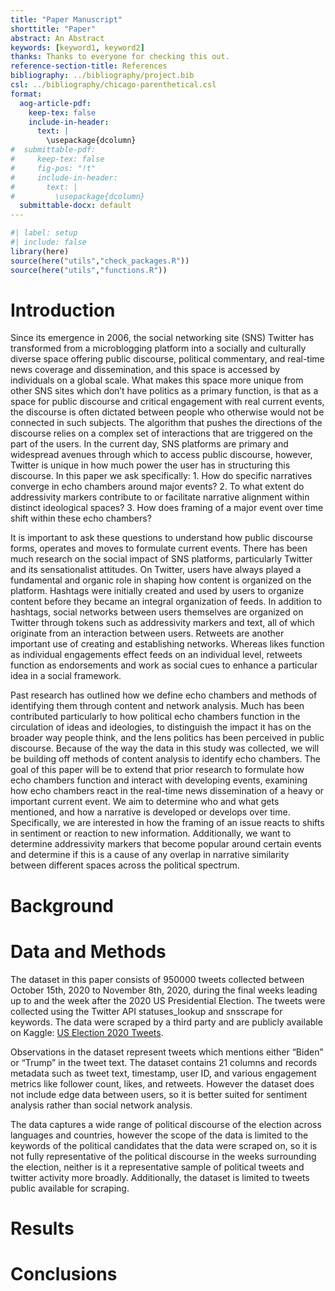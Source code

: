 ```yaml
---
title: "Paper Manuscript"
shorttitle: "Paper"
abstract: An Abstract
keywords: [keyword1, keyword2]
thanks: Thanks to everyone for checking this out.
reference-section-title: References
bibliography: ../bibliography/project.bib
csl: ../bibliography/chicago-parenthetical.csl
format:
  aog-article-pdf:
    keep-tex: false
    include-in-header: 
      text: |
        \usepackage{dcolumn}
#  submittable-pdf:
#     keep-tex: false
#     fig-pos: "!t"
#     include-in-header: 
#       text: |
#         \usepackage{dcolumn}
  submittable-docx: default
---
```


```r
#| label: setup
#| include: false
library(here)
source(here("utils","check_packages.R"))
source(here("utils","functions.R"))
```

# Introduction

Since its emergence in 2006, the social networking site (SNS) Twitter has transformed from a microblogging platform into a socially and culturally diverse space offering public discourse, political commentary, and real-time news coverage and dissemination, and this space is accessed by individuals on a global scale. What makes this space more unique from other SNS sites which don’t have politics as a primary function, is that as a space for public discourse and critical engagement with real current events, the discourse is often dictated between people who otherwise would not be connected in such subjects. The algorithm that pushes the directions of the discourse relies on a complex set of interactions that are triggered on the part of the users. In the current day, SNS platforms are primary and widespread avenues through which to access public discourse, however, Twitter is unique in how much power the user has in structuring this discourse.  In this paper we ask specifically: 
1. How do specific narratives converge in echo chambers around major events?
2. To what extent do addressivity markers contribute to or facilitate narrative alignment within distinct ideological spaces?
3. How does framing of a major event over time shift within these echo chambers?

It is important to ask these questions to understand how public discourse forms, operates and moves to formulate current events. There has been much research on the social impact of SNS platforms, particularly Twitter and its sensationalist attitudes. On Twitter, users have always played a fundamental and organic role in shaping how content is organized on the platform. Hashtags were initially created and used by users to organize content before they became an integral organization of feeds. In addition to hashtags, social networks between users themselves are organized on Twitter through tokens such as addressivity markers and text, all of which originate from an interaction between users. Retweets are another important use of creating and establishing networks. Whereas likes function as individual engagements effect feeds on an individual level, retweets function as endorsements and work as social cues to enhance a particular idea in a social framework.

Past research has outlined how we define echo chambers and methods of identifying them through content and network analysis. Much has been contributed particularly to how political echo chambers function in the circulation of ideas and ideologies, to distinguish the impact it has on the broader way people think, and the lens politics has been perceived in public discourse. Because of the way the data in this study was collected, we will be building off methods of content analysis to identify echo chambers. The goal of this paper will be to extend that prior research to formulate how echo chambers function and interact with developing events, examining how echo chambers react in the real-time news dissemination of a heavy or important current event. We aim to determine who and what gets mentioned, and how a narrative is developed or develops over time. Specifically, we are interested in how the framing of an issue reacts to shifts in sentiment or reaction to new information. Additionally, we want to determine addressivity markers that become popular around certain events and determine if this is a cause of any overlap in narrative similarity between different spaces across the political spectrum.


# Background

# Data and Methods

The dataset in this paper consists of 950000 tweets collected between October 15th, 2020 to November 8th, 2020, during the final weeks leading up to and the week after the 2020 US Presidential Election.  The tweets were collected using the Twitter API statuses_lookup and snsscrape for keywords. The data were scraped by a third party and are publicly available on Kaggle: [US Election 2020 Tweets](https://www.kaggle.com/datasets/manchunhui/us-election-2020-tweets/data).

Observations in the dataset represent tweets which mentions either "Biden" or "Trump" in the tweet text. The dataset contains 21 columns and records metadata such as tweet text, timestamp, user ID, and various engagement metrics like follower count, likes, and retweets. However the dataset does not include edge data between users, so it is better suited for sentiment analysis rather than social network analysis.

The data captures a wide range of political discourse of the election across languages and countries, however the scope of the data is limited to the keywords of the political candidates that the data were scraped on, so it is not fully representative of the political discourse in the weeks surrounding the election, neither is it a representative sample of political tweets and twitter activity more broadly. Additionally, the dataset is limited to tweets public available for scraping.

# Results

# Conclusions
